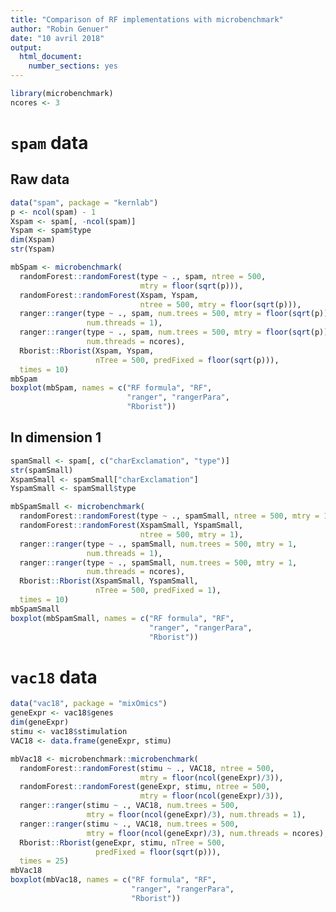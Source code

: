 ```yaml
---
title: "Comparison of RF implementations with microbenchmark"
author: "Robin Genuer"
date: "10 avril 2018"
output: 
  html_document: 
    number_sections: yes
---
```


```r
library(microbenchmark)
ncores <- 3
```

# `spam` data

## Raw data

```r
data("spam", package = "kernlab")
p <- ncol(spam) - 1
Xspam <- spam[, -ncol(spam)]
Yspam <- spam$type
dim(Xspam)
str(Yspam)
```

```r
mbSpam <- microbenchmark(
  randomForest::randomForest(type ~ ., spam, ntree = 500,
                             mtry = floor(sqrt(p))),
  randomForest::randomForest(Xspam, Yspam,
                             ntree = 500, mtry = floor(sqrt(p))),
  ranger::ranger(type ~ ., spam, num.trees = 500, mtry = floor(sqrt(p)),
                 num.threads = 1),
  ranger::ranger(type ~ ., spam, num.trees = 500, mtry = floor(sqrt(p)),
                 num.threads = ncores),
  Rborist::Rborist(Xspam, Yspam,
                   nTree = 500, predFixed = floor(sqrt(p))),
  times = 10)
mbSpam
boxplot(mbSpam, names = c("RF formula", "RF",
                          "ranger", "rangerPara",
                          "Rborist"))
```

## In dimension 1

```r
spamSmall <- spam[, c("charExclamation", "type")]
str(spamSmall)
XspamSmall <- spamSmall["charExclamation"]
YspamSmall <- spamSmall$type
```

```r
mbSpamSmall <- microbenchmark(
  randomForest::randomForest(type ~ ., spamSmall, ntree = 500, mtry = 1),
  randomForest::randomForest(XspamSmall, YspamSmall,
                             ntree = 500, mtry = 1),
  ranger::ranger(type ~ ., spamSmall, num.trees = 500, mtry = 1,
                 num.threads = 1),
  ranger::ranger(type ~ ., spamSmall, num.trees = 500, mtry = 1,
                 num.threads = ncores),
  Rborist::Rborist(XspamSmall, YspamSmall,
                   nTree = 500, predFixed = 1),
  times = 10)
mbSpamSmall
boxplot(mbSpamSmall, names = c("RF formula", "RF",
                               "ranger", "rangerPara",
                               "Rborist"))
```

# `vac18` data

```r
data("vac18", package = "mixOmics")
geneExpr <- vac18$genes
dim(geneExpr)
stimu <- vac18$stimulation
VAC18 <- data.frame(geneExpr, stimu)
```

```r
mbVac18 <- microbenchmark::microbenchmark(
  randomForest::randomForest(stimu ~ ., VAC18, ntree = 500,
                             mtry = floor(ncol(geneExpr)/3)),
  randomForest::randomForest(geneExpr, stimu, ntree = 500,
                             mtry = floor(ncol(geneExpr)/3)),
  ranger::ranger(stimu ~ ., VAC18, num.trees = 500,
                 mtry = floor(ncol(geneExpr)/3), num.threads = 1),
  ranger::ranger(stimu ~ ., VAC18, num.trees = 500,
                 mtry = floor(ncol(geneExpr)/3), num.threads = ncores),
  Rborist::Rborist(geneExpr, stimu, nTree = 500,
                   predFixed = floor(sqrt(p))),
  times = 25)
mbVac18
boxplot(mbVac18, names = c("RF formula", "RF",
                           "ranger", "rangerPara",
                           "Rborist"))
```
